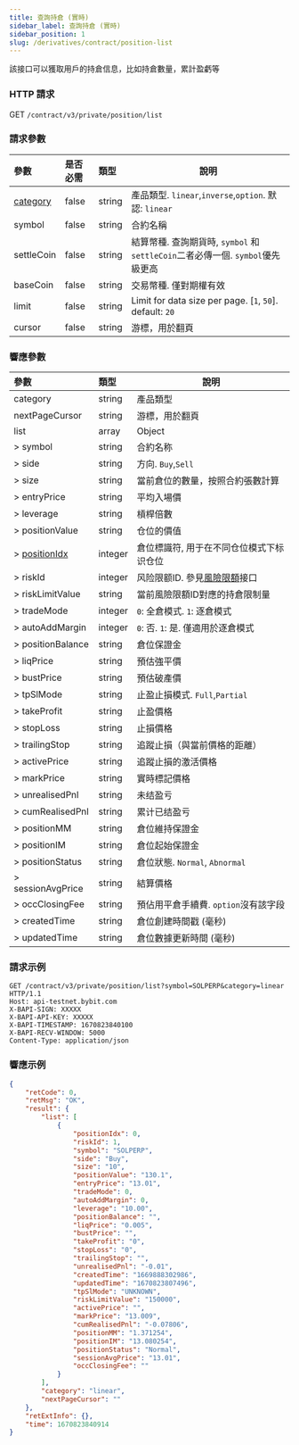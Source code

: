 ```yaml
---
title: 查詢持倉 (實時)
sidebar_label: 查詢持倉 (實時)
sidebar_position: 1
slug: /derivatives/contract/position-list
---
```


該接口可以獲取用戶的持倉信息，比如持倉數量，累計盈虧等

### HTTP 請求
GET `/contract/v3/private/position/list`

### 請求參數
| 參數 | 是否必需 | 類型 | 說明|
|:----- |:-------|:-----|------ |
|[category](../enum#category) |false |string |產品類型. `linear`,`inverse`,`option`. 默認: `linear` |
|symbol |false |string |合約名稱 |
|settleCoin |false |string |結算幣種. 查詢期貨時, `symbol` 和 `settleCoin`二者必傳一個. `symbol`優先級更高 |
|baseCoin |false |string |交易幣種. 僅對期權有效 |
|limit |false |string |Limit for data size per page. [`1`, `50`]. default: `20`|
|cursor |false |string |游標，用於翻頁 |

### 響應參數
| 參數 | 類型 | 說明|
|:----- |:-----|------ |
|category |string |產品類型 |
|nextPageCursor |string |游標，用於翻頁 |
|list |array |Object |
|> symbol |string |合約名称 |
|> side |string |方向. `Buy`,`Sell` |
|> size |string |當前倉位的數量，按照合約張數計算 |
|> entryPrice |string |平均入場價 |
|> leverage |string |槓桿倍數 |
|> positionValue |string |仓位的價值 |
|> [positionIdx](../enum#positionidx) |integer |倉位標識符, 用于在不同仓位模式下标识仓位|
|> riskId |integer |风险限额ID. 參見[風險限額](../public/risk-limit#)接口 |
|> riskLimitValue |string |當前風險限額ID對應的持倉限制量 |
|> tradeMode |integer |`0`: 全倉模式. `1`: 逐倉模式 |
|> autoAddMargin |integer |`0`: 否. `1`: 是. 僅適用於逐倉模式 |
|> positionBalance |string |倉位保證金 |
|> liqPrice |string |預估強平價 |
|> bustPrice |string |預估破產價 |
|> tpSlMode |string |止盈止損模式. `Full`,`Partial` |
|> takeProfit |string |止盈價格 |
|> stopLoss |string |止損價格 |
|> trailingStop |string |追蹤止損（與當前價格的距離） |
|> activePrice |string |追蹤止損的激活價格 |
|> markPrice |string |實時標記價格 |
|> unrealisedPnl |string |未结盈亏 |
|> cumRealisedPnl |string |累计已结盈亏 |
|> positionMM |string |倉位維持保證金 |
|> positionIM |string |倉位起始保證金 |
|> positionStatus |string |倉位狀態. `Normal`, `Abnormal` |
|> sessionAvgPrice |string |結算價格 |
|> occClosingFee |string |預佔用平倉手續費. `option`沒有該字段|
|> createdTime |string |倉位創建時間戳 (毫秒)|
|> updatedTime |string |倉位數據更新時間 (毫秒) |

### 請求示例

```http
GET /contract/v3/private/position/list?symbol=SOLPERP&category=linear HTTP/1.1
Host: api-testnet.bybit.com
X-BAPI-SIGN: XXXXX
X-BAPI-API-KEY: XXXXX
X-BAPI-TIMESTAMP: 1670823840100
X-BAPI-RECV-WINDOW: 5000
Content-Type: application/json
```

### 響應示例

```json
{
    "retCode": 0,
    "retMsg": "OK",
    "result": {
        "list": [
            {
                "positionIdx": 0,
                "riskId": 1,
                "symbol": "SOLPERP",
                "side": "Buy",
                "size": "10",
                "positionValue": "130.1",
                "entryPrice": "13.01",
                "tradeMode": 0,
                "autoAddMargin": 0,
                "leverage": "10.00",
                "positionBalance": "",
                "liqPrice": "0.005",
                "bustPrice": "",
                "takeProfit": "0",
                "stopLoss": "0",
                "trailingStop": "",
                "unrealisedPnl": "-0.01",
                "createdTime": "1669888302986",
                "updatedTime": "1670823807496",
                "tpSlMode": "UNKNOWN",
                "riskLimitValue": "150000",
                "activePrice": "",
                "markPrice": "13.009",
                "cumRealisedPnl": "-0.07806",
                "positionMM": "1.371254",
                "positionIM": "13.080254",
                "positionStatus": "Normal",
                "sessionAvgPrice": "13.01",
                "occClosingFee": ""
            }
        ],
        "category": "linear",
        "nextPageCursor": ""
    },
    "retExtInfo": {},
    "time": 1670823840914
}
```